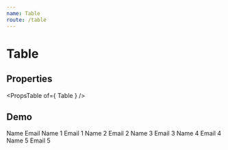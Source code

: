 ```yaml
---
name: Table
route: /table
---
```



# Table

## Properties
<PropsTable of={ Table } />

## Demo
<Playground>
    <Table>
        <TableHead>
          <TableRow>
            <TableCell>Name</TableCell>
            <TableCell>Email</TableCell>
          </TableRow>
        </TableHead>
        <TableBody>
            <TableRow >
                <TableCell>
                    Name 1
                </TableCell>
                <TableCell>
                    Email 1
                </TableCell>
            </TableRow>
            <TableRow >
                <TableCell>
                    Name 2
                </TableCell>
                <TableCell>
                    Email 2
                </TableCell>
            </TableRow>
            <TableRow >
                <TableCell>
                    Name 3
                </TableCell>
                <TableCell>
                    Email 3
                </TableCell>
            </TableRow>
            <TableRow >
                <TableCell>
                    Name 4
                </TableCell>
                <TableCell>
                    Email 4
                </TableCell>
            </TableRow>
            <TableRow >
                <TableCell>
                    Name 5
                </TableCell>
                <TableCell>
                    Email 5
                </TableCell>
            </TableRow>
        </TableBody>
      </Table>
</Playground>

